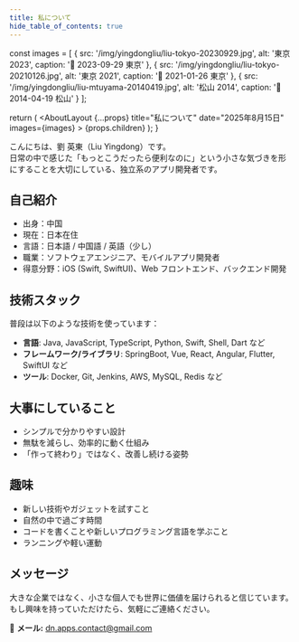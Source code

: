 ```yaml
---
title: 私について
hide_table_of_contents: true
---
```



  const images = [
    { 
      src: '/img/yingdongliu/liu-tokyo-20230929.jpg', 
      alt: '東京 2023', 
      caption: '🗼 2023-09-29 東京' 
    },
    { 
      src: '/img/yingdongliu/liu-tokyo-20210126.jpg', 
      alt: '東京 2021', 
      caption: '🌸 2021-01-26 東京' 
    },
    { 
      src: '/img/yingdongliu/liu-mtuyama-20140419.jpg', 
      alt: '松山 2014', 
      caption: '🏯 2014-04-19 松山' 
    }
  ];
  
  return (
    <AboutLayout 
      {...props} 
      title="私について" 
      date="2025年8月15日" 
      images={images}
    >
      {props.children}
    </AboutLayout>
  );
}

こんにちは、劉 英東（Liu Yingdong）です。  
日常の中で感じた「もっとこうだったら便利なのに」という小さな気づきを形にすることを大切にしている、独立系のアプリ開発者です。

## 自己紹介

- 出身：中国
- 現在：日本在住
- 言語：日本語 / 中国語 / 英語（少し）
- 職業：ソフトウェアエンジニア、モバイルアプリ開発者
- 得意分野：iOS (Swift, SwiftUI)、Web フロントエンド、バックエンド開発

## 技術スタック

普段は以下のような技術を使っています：

- **言語**: Java, JavaScript, TypeScript, Python, Swift, Shell, Dart など
- **フレームワーク/ライブラリ**: SpringBoot, Vue, React, Angular, Flutter, SwiftUI など
- **ツール**: Docker, Git, Jenkins, AWS, MySQL, Redis など

## 大事にしていること

- シンプルで分かりやすい設計
- 無駄を減らし、効率的に動く仕組み
- 「作って終わり」ではなく、改善し続ける姿勢

## 趣味

- 新しい技術やガジェットを試すこと
- 自然の中で過ごす時間
- コードを書くことや新しいプログラミング言語を学ぶこと
- ランニングや軽い運動

## メッセージ

大きな企業ではなく、小さな個人でも世界に価値を届けられると信じています。  
もし興味を持っていただけたら、気軽にご連絡ください。

📩 **メール:** dn.apps.contact@gmail.com
